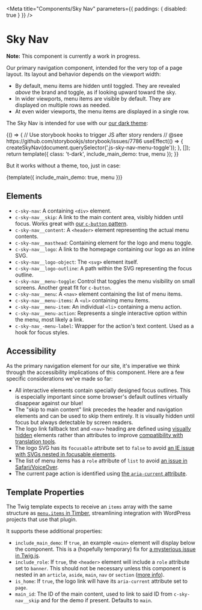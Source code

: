 
<Meta
  title="Components/Sky Nav"
  parameters={{ paddings: { disabled: true } }}
/>

# Sky Nav

**Note:** This component is currently a work in progress.

Our primary navigation component, intended for the very top of a page layout. Its layout and behavior depends on the viewport width:

- By default, menu items are hidden until toggled. They are revealed _above_ the brand and toggle, as if looking upward toward the sky.
- In wider viewports, menu items are visible by default. They are displayed on multiple rows as needed.
- At even wider viewports, the menu items are displayed in a single row.

The Sky Nav is intended for use with our [our dark theme](/?path=/docs/themes--dark):

<Preview>
  <Story name="Dark" height="200px" parameters={{ themes: { disable: true } }}>
    {() => {
      // Use storybook hooks to trigger JS after story renders
      // @see https://github.com/storybookjs/storybook/issues/7786
      useEffect(() => {
        createSkyNav(document.querySelector('.js-sky-nav-menu-toggle'));
      }, []);
      return template({ class: 't-dark', include_main_demo: true, menu });
    }}
  </Story>
</Preview>

But it works without a theme, too, just in case:

<Preview>
  <Story name="Light" height="200px">
    {template({ include_main_demo: true, menu })}
  </Story>
</Preview>

## Elements

- `c-sky-nav`: A containing `<div>` element.
- `c-sky-nav__skip`: A link to the main content area, visibly hidden until focus. Works great with [our `c-button` pattern](/?path=/docs/components-button--elements).
- `c-sky-nav__content`: A `<header>` element representing the actual menu contents.
- `c-sky-nav__masthead`: Containing element for the logo and menu toggle.
- `c-sky-nav__logo`: A link to the homepage containing our logo as an inline SVG.
- `c-sky-nav__logo-object`: The `<svg>` element itself.
- `c-sky-nav__logo-outline`: A path within the SVG representing the focus outline.
- `c-sky-nav__menu-toggle`: Control that toggles the menu visibility on small screens. Another great fit for `c-button`.
- `c-sky-nav__menu`: A `<nav>` element containing the list of menu items.
- `c-sky-nav__menu-items`: A `<ul>` containing menu items.
- `c-sky-nav__menu-item`: An individual `<li>` containing a menu action.
- `c-sky-nav__menu-action`: Represents a single interactive option within the menu, most likely a link.
- `c-sky-nav_-menu-label`: Wrapper for the action's text content. Used as a hook for focus styles.

## Accessibility

As the primary navigation element for our site, it's imperative we think through the accessibility implications of this component. Here are a few specific considerations we've made so far:

- All interactive elements contain specially designed focus outlines. This is especially important since some browser's default outlines virtually disappear against our blue!
- The "skip to main content" link precedes the header and navigation elements and can be used to skip them entirely. It is visually hidden until focus but always detectable by screen readers.
- The logo link fallback text and `<nav>` heading are defined using [visually hidden](/?path=/docs/utilities-display--hidden-visually) elements rather than attributes to improve [compatibility with translation tools](https://heydonworks.com/article/aria-label-is-a-xenophobe/).
- The logo SVG has its `focusable` attribute set to `false` to avoid [an IE issue with SVGs nested in focusable elements](http://simplyaccessible.com/article/7-solutions-svgs/#acc-heading-4).
- The list of menu items has a `role` attribute of `list` to avoid [an issue in Safari/VoiceOver](https://www.scottohara.me/blog/2019/01/12/lists-and-safari.html).
- The current page action is identified using [the `aria-current` attribute](https://tink.uk/using-the-aria-current-attribute/).

## Template Properties

The Twig template expects to receive an `items` array with the same structure as [`menu.items` in Timber](https://timber.github.io/docs/guides/menus/), streamlining integration with WordPress projects that use that plugin.

It supports these additional properties:

- `include_main_demo`: If `true`, an example `<main>` element will display below the component. This is a (hopefully temporary) fix for [a mysterious issue in Twig.js](https://github.com/twigjs/twig.js/issues/262).
- `include_role`: If `true`, the `<header>` element will include a `role` attribute set to `banner`. This should not be necessary unless this component is nested in an `article`, `aside`, `main`, `nav` or `section` ([more info](https://www.w3.org/TR/wai-aria-practices/examples/landmarks/banner.html)).
- `is_home`: If `true`, the logo link will have its `aria-current` attribute set to `page`.
- `main_id`: The ID of the main content, used to link to said ID from `c-sky-nav__skip` and for the demo if present. Defaults to `main`.

